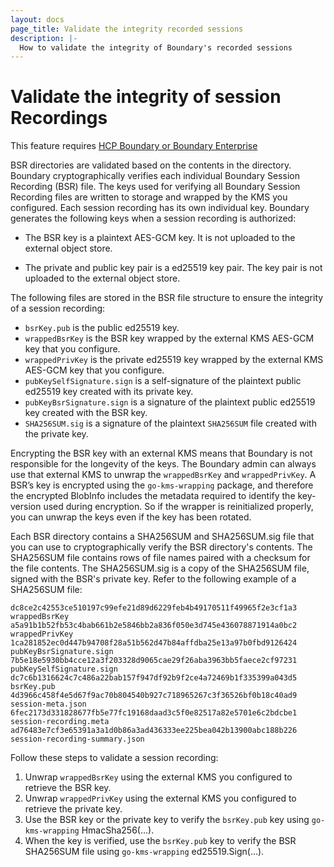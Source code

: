 ```yaml
---
layout: docs
page_title: Validate the integrity recorded sessions
description: |-
  How to validate the integrity of Boundary's recorded sessions
---
```


# Validate the integrity of session Recordings

<EnterpriseAlert product="boundary">This feature requires <a href="https://www.hashicorp.com/products/boundary">HCP Boundary or Boundary Enterprise</a></EnterpriseAlert>

BSR directories are validated based on the contents in the directory.
Boundary cryptographically verifies each individual Boundary Session Recording (BSR) file.
The keys used for verifying all Boundary Session Recording files are written to storage and wrapped by the KMS you configured.
Each session recording has its own individual key.
Boundary generates the following keys when a session recording is authorized:

-  The BSR key is a plaintext AES-GCM key.
It is not uploaded to the external object store.

- The private and public key pair is a ed25519 key pair.
The key pair is not uploaded to the external object store.

The following files are stored in the BSR file structure to ensure the integrity of a session recording:

- `bsrKey.pub` is the public ed25519 key.
- `wrappedBsrKey` is the BSR key wrapped by the external KMS AES-GCM key that you configure.
- `wrappedPrivKey` is the private ed25519 key wrapped by the external KMS AES-GCM key that you configure.
- `pubKeySelfSignature.sign` is a self-signature of the plaintext public ed25519 key created with its private key.
- `pubKeyBsrSignature.sign` is a signature of the plaintext public ed25519 key created with the BSR key.
- `SHA256SUM.sig` is a signature of the plaintext `SHA256SUM` file created with the private key.

Encrypting the BSR key with an external KMS means that Boundary is not responsible for the longevity of the keys.
The Boundary admin can always use that external KMS to unwrap the `wrappedBsrKey` and `wrappedPrivKey`.
A BSR’s key is encrypted using the `go-kms-wrapping` package, and therefore the encrypted BlobInfo includes the metadata required to identify the key-version used during encryption.
So if the wrapper is reinitialized properly, you can unwrap the keys even if the key has been rotated.

Each BSR directory contains a SHA256SUM and SHA256SUM.sig file that you can use to cryptographically verify the BSR directory's contents.
The SHA256SUM file contains rows of file names paired with a checksum for the file contents.
The SHA256SUM.sig is a copy of the SHA256SUM file, signed with the BSR's private key.
Refer to the following example of a SHA256SUM file:

   ```
   dc8ce2c42553ce510197c99efe21d89d6229feb4b49170511f49965f2e3cf1a3  wrappedBsrKey
   a5a91b1b52fb53c4bab661b2e5846bb2a836f050e3d745e436078871914a0bc2  wrappedPrivKey
   1ca281852ec0d447b94708f28a51b562d47b84affdba25e13a97b0fbd9126424  pubKeyBsrSignature.sign
   7b5e18e5930bb4cce12a3f203328d9065cae29f26aba3963bb5faece2cf97231  pubKeySelfSignature.sign
   dc7c6b1316624c7c486a22bab157f947df92b9f2ce4a72469b1f335399a043d5  bsrKey.pub
   4d3966c458f4e5d67f9ac70b804540b927c718965267c3f36526bf0b18c40ad9  session-meta.json
   6fec2173d331828677fb5e77fc19168daad3c5f0e82517a82e5701e6c2bdcbe1  session-recording.meta
   ad76483e7cf3e65391a3a1d0b86a3ad436333ee225bea042b13900abc188b226  session-recording-summary.json
   ```

Follow these steps to validate a session recording:

1. Unwrap `wrappedBsrKey` using the external KMS you configured to retrieve the BSR key.
2. Unwrap `wrappedPrivKey` using the external KMS you configured to retrieve the private key.
3. Use the BSR key or the private key to verify the `bsrKey.pub` key using `go-kms-wrapping` HmacSha256(...).
4. When the key is verified, use the `bsrKey.pub` key to verify the BSR SHA256SUM file using `go-kms-wrapping` ed25519.Sign(...).